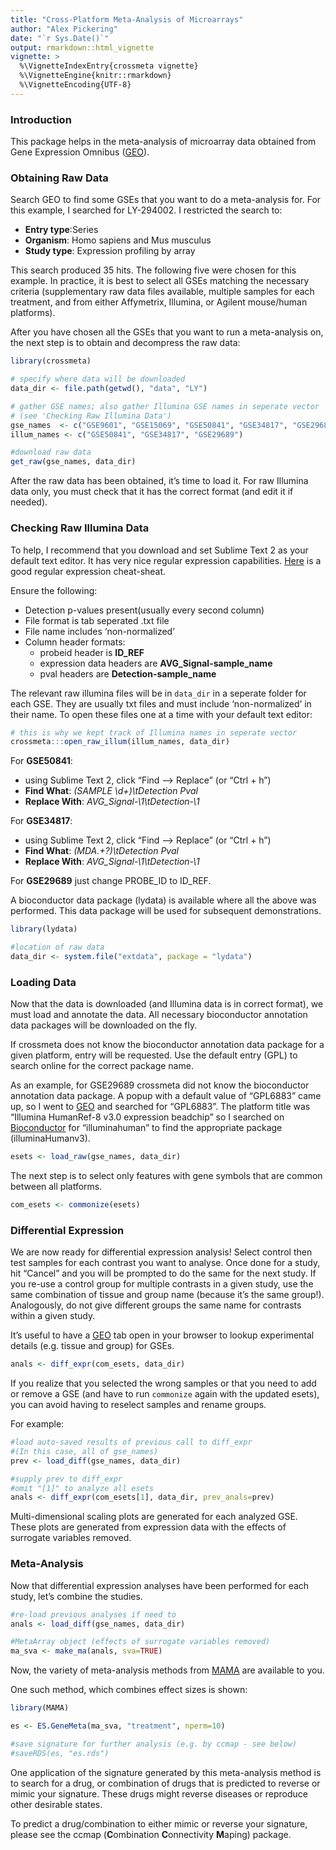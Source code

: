 ```yaml
---
title: "Cross-Platform Meta-Analysis of Microarrays"
author: "Alex Pickering"
date: "`r Sys.Date()`"
output: rmarkdown::html_vignette
vignette: >
  %\VignetteIndexEntry{crossmeta vignette}
  %\VignetteEngine{knitr::rmarkdown}
  %\VignetteEncoding{UTF-8}
---
```


### Introduction
This package helps in the meta-analysis of microarray data obtained from Gene
Expression Omnibus ([GEO](http://www.ncbi.nlm.nih.gov/geo/)).

### Obtaining Raw Data
Search GEO to find some GSEs that you want to do a meta-analysis for. For
this example, I searched for LY-294002. I restricted the search to:

* **Entry type**:Series
* **Organism**: Homo sapiens and Mus musculus
* **Study type**: Expression profiling by array

This search produced 35 hits. The following five were chosen for this example.
In practice, it is best to select all GSEs matching the necessary criteria
(supplementary raw data files available, multiple samples for each treatment,
and from either Affymetrix, Illumina, or Agilent mouse/human platforms).

After you have chosen all the GSEs that you want to run a meta-analysis on,
the next step is to obtain and decompress the raw data:

```r
library(crossmeta)

# specify where data will be downloaded
data_dir <- file.path(getwd(), "data", "LY")

# gather GSE names; also gather Illumina GSE names in seperate vector 
# (see 'Checking Raw Illumina Data')
gse_names  <- c("GSE9601", "GSE15069", "GSE50841", "GSE34817", "GSE29689")
illum_names <- c("GSE50841", "GSE34817", "GSE29689")
```

```r
#download raw data
get_raw(gse_names, data_dir)
```

After the raw data has been obtained, it's time to load it. For raw Illumina
data only, you must check that it has the correct format (and edit it if needed).

### Checking Raw Illumina Data
To help, I recommend that you download and set Sublime Text 2 as your default
text editor. It has very nice regular expression capabilities.
[Here](https://www.cheatography.com/davechild/cheat-sheets/regular-expressions/)
is a good regular expression cheat-sheat.

Ensure the following:

  * Detection p-values present(usually every second column)
  * File format is tab seperated .txt file 
  * File name includes 'non-normalized'
  * Column header formats:
    * probeid header is __ID_REF__
    * expression data headers are __AVG_Signal-sample_name__
    * pval headers are __Detection-sample_name__

The relevant raw illumina files will be in `data_dir` in a seperate folder for 
each GSE. They are usually txt files and must include 'non-normalized' in their
name. To open these files one at a time with your default text editor:

```r
# this is why we kept track of Illumina names in seperate vector
crossmeta:::open_raw_illum(illum_names, data_dir)
```


For **GSE50841**:

  * using Sublime Text 2, click "Find --> Replace" (or "Ctrl + h")
  * __Find What__: _(SAMPLE \\d+)\\tDetection Pval_
  * __Replace With__: _AVG_Signal-\\1\\tDetection-\\1_


For **GSE34817**:

  * using Sublime Text 2, click "Find --> Replace" (or "Ctrl + h")
  * __Find What__: _(MDA.+?)\\tDetection Pval_
  * __Replace With__: _AVG_Signal-\\1\\tDetection-\\1_

For **GSE29689** just change PROBE_ID to ID_REF.

A bioconductor data package (lydata) is available where all the above was 
performed. This data package will be used for subsequent demonstrations.

```r
library(lydata)

#location of raw data
data_dir <- system.file("extdata", package = "lydata")
```

### Loading Data

Now that the data is downloaded (and Illumina data is in correct format), we
must load and annotate the data. All necessary bioconductor annotation data
packages will be downloaded on the fly. 

If crossmeta does not know the bioconductor annotation data package for a given
platform, entry will be requested. Use the default entry (GPL) to search online
for the correct package name. 

As an example, for GSE29689 crossmeta did not know the bioconductor annotation 
data package. A popup with a default value of "GPL6883" came up, so I went to [GEO](http://www.ncbi.nlm.nih.gov/geo/) and searched for "GPL6883". The platform 
title was "Illumina HumanRef-8 v3.0 expression beadchip" so I searched on [Bioconductor](https://bioconductor.org/) for "illuminahuman" to find the 
appropriate package (illuminaHumanv3).


```r
esets <- load_raw(gse_names, data_dir)
```

The next step is to select only features with gene symbols that are common 
between all platforms.

```r
com_esets <- commonize(esets)
```

### Differential Expression

We are now ready for differential expression analysis! Select control then test
samples for each contrast you want to analyse. Once done for a study, hit "Cancel"
and you will be prompted to do the same for the next study. If you re-use a 
control group for multiple contrasts in a given study, use the same combination
of tissue and group name (because it's the same group!). Analogously, do not give 
different groups the same name for contrasts within a given study.

It's useful to have a [GEO](http://www.ncbi.nlm.nih.gov/geo/) tab open in your
browser to lookup experimental details (e.g. tissue and group) for GSEs.

```r
anals <- diff_expr(com_esets, data_dir)
```

If you realize that you selected the wrong samples or that you need to add or remove
a GSE (and have to run `commonize` again with the updated esets), you can 
avoid having to reselect samples and rename groups.

For example:

```r
#load auto-saved results of previous call to diff_expr
#(In this case, all of gse_names)
prev <- load_diff(gse_names, data_dir)

#supply prev to diff_expr
#omit "[1]" to analyze all esets
anals <- diff_expr(com_esets[1], data_dir, prev_anals=prev)
```

Multi-dimensional scaling plots are generated for each analyzed GSE. 
These plots are generated from expression data with the effects of surrogate 
variables removed.

### Meta-Analysis

Now that differential expression analyses have been performed for each study,
let's combine the studies.

```r
#re-load previous analyses if need to
anals <- load_diff(gse_names, data_dir)

#MetaArray object (effects of surrogate variables removed)
ma_sva <- make_ma(anals, sva=TRUE)
```

Now, the variety of meta-analysis methods from [MAMA](http://is.muni.cz/www/184415/MAMA_full.pdf) are available to you.

One such method, which combines effect sizes is shown:

```r
library(MAMA)

es <- ES.GeneMeta(ma_sva, "treatment", nperm=10)

#save signature for further analysis (e.g. by ccmap - see below)
#saveRDS(es, "es.rds")
```

One application of the signature generated by this meta-analysis method is to 
search for a drug, or combination of drugs that is predicted to reverse or mimic
your signature. These drugs might reverse diseases or reproduce other desirable
states.

To predict a drug/combination to either mimic or reverse your signature, please
see the ccmap (**C**ombination **C**onnectivity **M**aping) package.
